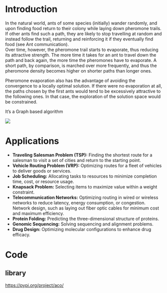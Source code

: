 # Introduction
<p>
In the natural world, ants of some species (initially) wander randomly, and upon finding food return to their colony while laying down pheromone trails. If other ants find such a path, they are likely to stop travelling at random and instead follow the trail, returning and reinforcing it if they eventually find food (see Ant communication). <br>
Over time, however, the pheromone trail starts to evaporate, thus reducing its attractive strength. The more time it takes for an ant to travel down the path and back again, the more time the pheromones have to evaporate. A short path, by comparison, is marched over more frequently, and thus the pheromone density becomes higher on shorter paths than longer ones. <br>
  
Pheromone evaporation also has the advantage of avoiding the convergence to a locally optimal solution. If there were no evaporation at all, the paths chosen by the first ants would tend to be excessively attractive to the following ones. In that case, the exploration of the solution space would be constrained.
</p>

It’s a Graph based algorithm

<img src="https://forum.1hive.org/uploads/default/original/2X/7/7448c9ae3fce8c5fcb21f2f404ebde21805adb95.jpeg">

# Applications

* <b>Traveling Salesman Problem (TSP):</b> Finding the shortest route for a salesman to visit a set of cities and return to the starting point.
* <b>Vehicle Routing Problem (VRP):</b> Optimizing routes for a fleet of vehicles to deliver goods or services.
* <b>Job Scheduling:</b> Allocating tasks to resources to minimize completion time, cost, or resource usage.
* <b>Knapsack Problem:</b> Selecting items to maximize value within a weight constraint.
* <b>Telecommunication Networks:</b> Optimizing routing in wired or wireless networks to reduce latency, energy consumption, or congestion. Network design, such as laying out fiber optic cables for minimum cost and maximum efficiency.
* <b>Protein Folding:</b> Predicting the three-dimensional structure of proteins.
* <b>Genomic Sequencing:</b> Solving sequencing and alignment problems.
* <b>Drug Design:</b> Optimizing molecular configurations to enhance drug efficacy.

# Code
## library
https://pypi.org/project/aco/
